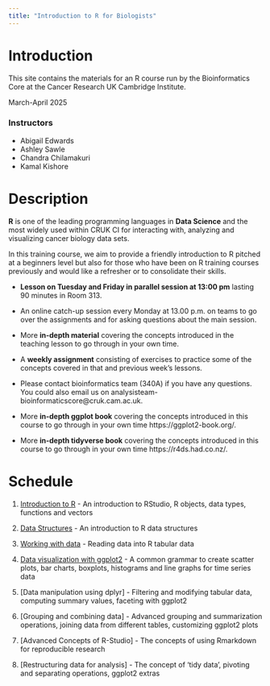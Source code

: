 ```yaml
---
title: "Introduction to R for Biologists"
---
```



# Introduction

This site contains the materials for an R course run by the Bioinformatics Core
at the Cancer Research UK Cambridge Institute.

March-April 2025

### Instructors

* Abigail Edwards
* Ashley Sawle
* Chandra Chilamakuri
* Kamal Kishore


# Description

**R** is one of the leading programming languages in **Data Science** and the
most widely used within CRUK CI for interacting with, analyzing and visualizing
cancer biology data sets.

In this training course, we aim to provide a friendly introduction to R pitched
at a beginners level but also for those who have been on R training courses
previously and would like a refresher or to consolidate their skills.

* **Lesson on Tuesday and Friday in parallel session at 13:00 pm** lasting 90 minutes in Room 313.
* An online catch-up session every Monday at 13.00 p.m. on teams to go over the assignments and for asking questions about the main session.
* More **in-depth material** covering the concepts introduced in the teaching lesson to go through in your own time.
* A **weekly assignment** consisting of exercises to practice some of the concepts covered in that and previous week's lessons.
* Please contact bioinformatics team (340A) if you have any questions. You could also email us on analysisteam-bioinformaticscore@cruk.cam.ac.uk.


* More **in-depth ggplot book** covering the concepts introduced in this course to go through in your own time https://ggplot2-book.org/.

* More **in-depth tidyverse book** covering the concepts introduced in this course to go through in your own time https://r4ds.had.co.nz/.

    
 

# Schedule

1. [Introduction to R](week1.html)  - An introduction to RStudio, R objects, data types, functions and vectors

2. [Data Structures](week2.html)  - An introduction to R data structures

3. [Working with data](week3.html)  -  Reading data into R tabular data

4. [Data visualization with ggplot2](week4.html)  - A common grammar to create scatter plots, bar charts, boxplots, histograms and line graphs for time series data

5. [Data manipulation using dplyr]  - Filtering and modifying tabular data, computing summary values, faceting with ggplot2

6. [Grouping and combining data]  - Advanced grouping and summarization operations, joining data from different tables, customizing ggplot2 plots

7. [Advanced Concepts of R-Studio]  - The concepts of using Rmarkdown for reproducible research

8. [Restructuring data for analysis]  - The concept of 'tidy data', pivoting and separating operations, ggplot2 extras

